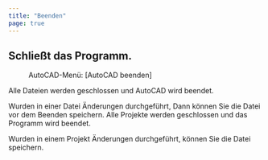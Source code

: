 ```yaml
---
title: "Beenden"
page: true
---
```

## Schlie&#223;t das Programm.
<GeoDesigner> 
<Menu>AutoCAD-Menü: [AutoCAD beenden] </Menu> 

Alle Dateien werden geschlossen und  <Placeholder>AutoCAD</Placeholder> wird beendet.

Wurden in einer Datei &#196;nderungen durchgef&#252;hrt, Dann k&#246;nnen Sie die Datei vor dem Beenden speichern.
</GeoDesigner>
<GeoMapper>
Alle Projekte werden geschlossen und das Programm wird beendet.

Wurden in einem Projekt &#196;nderungen durchgef&#252;hrt, k&#246;nnen Sie die Datei speichern.
</GeoMapper>
